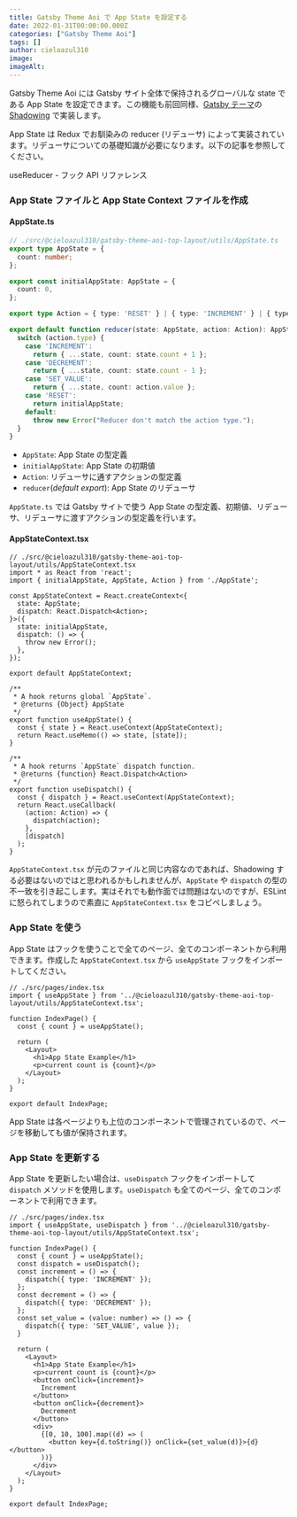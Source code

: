 ```yaml
---
title: Gatsby Theme Aoi で App State を設定する
date: 2022-01-31T00:00:00.000Z
categories: ["Gatsby Theme Aoi"]
tags: []
author: cieloazul310
image: 
imageAlt: 
---
```



Gatsby Theme Aoi には Gatsby サイト全体で保持されるグローバルな state である App State を設定できます。この機能も前回同様、[Gatsby テーマ]の [Shadowing] で実装します。

App State は Redux でお馴染みの reducer (リデューサ) によって実装されています。リデューサについての基礎知識が必要になります。以下の記事を参照してください。

<PanelLink to="https://ja.reactjs.org/docs/hooks-reference.html#usereducer">
  useReducer - フック API リファレンス
</PanelLink>

### App State ファイルと App State Context ファイルを作成

#### AppState.ts

```ts
// ./src/@cieloazul310/gatsby-theme-aoi-top-layout/utils/AppState.ts
export type AppState = {
  count: number;
};

export const initialAppState: AppState = {
  count: 0,
};

export type Action = { type: 'RESET' } | { type: 'INCREMENT' } | { type: 'DECREMENT' } | { type: 'SET_VALUE'; value: number };

export default function reducer(state: AppState, action: Action): AppState {
  switch (action.type) {
    case 'INCREMENT':
      return { ...state, count: state.count + 1 };
    case 'DECREMENT':
      return { ...state, count: state.count - 1 };
    case 'SET_VALUE':
      return { ...state, count: action.value };
    case 'RESET':
      return initialAppState;
    default:
      throw new Error("Reducer don't match the action type.");
  }
}
```

- `AppState`: App State の型定義
- `initialAppState`: App State の初期値
- `Action`: リデューサに通すアクションの型定義
- `reducer`(*default export*): App State のリデューサ

`AppState.ts` では Gatsby サイトで使う App State の型定義、初期値、リデューサ、リデューサに渡すアクションの型定義を行います。

#### AppStateContext.tsx

```tsx
// ./src/@cieloazul310/gatsby-theme-aoi-top-layout/utils/AppStateContext.tsx
import * as React from 'react';
import { initialAppState, AppState, Action } from './AppState';

const AppStateContext = React.createContext<{
  state: AppState;
  dispatch: React.Dispatch<Action>;
}>({
  state: initialAppState,
  dispatch: () => {
    throw new Error();
  },
});

export default AppStateContext;

/**
 * A hook returns global `AppState`.
 * @returns {Object} AppState
 */
export function useAppState() {
  const { state } = React.useContext(AppStateContext);
  return React.useMemo(() => state, [state]);
}

/**
 * A hook returns `AppState` dispatch function.
 * @returns {function} React.Dispatch<Action>
 */
export function useDispatch() {
  const { dispatch } = React.useContext(AppStateContext);
  return React.useCallback(
    (action: Action) => {
      dispatch(action);
    },
    [dispatch]
  );
}
```

`AppStateContext.tsx` が元のファイルと同じ内容なのであれば、Shadowing する必要はないのではと思われるかもしれませんが、`AppState` や `dispatch` の型の不一致を引き起こします。実はそれでも動作面では問題はないのですが、ESLint に怒られてしまうので素直に `AppStateContext.tsx` をコピペしましょう。

### App State を使う

App State はフックを使うことで全てのページ、全てのコンポーネントから利用できます。作成した `AppStateContext.tsx` から `useAppState` フックをインポートしてください。

```tsx
// ./src/pages/index.tsx
import { useAppState } from '../@cieloazul310/gatsby-theme-aoi-top-layout/utils/AppStateContext.tsx';

function IndexPage() {
  const { count } = useAppState();

  return (
    <Layout>
      <h1>App State Example</h1>
      <p>current count is {count}</p>
    </Layout>
  );
}

export default IndexPage;
```

App State は各ページよりも上位のコンポーネントで管理されているので、ページを移動しても値が保持されます。

### App State を更新する

App State を更新したい場合は、`useDispatch` フックをインポートして `dispatch` メソッドを使用します。`useDispatch` も全てのページ、全てのコンポーネントで利用できます。

```tsx
// ./src/pages/index.tsx
import { useAppState, useDispatch } from '../@cieloazul310/gatsby-theme-aoi-top-layout/utils/AppStateContext.tsx';

function IndexPage() {
  const { count } = useAppState();
  const dispatch = useDispatch();
  const increment = () => {
    dispatch({ type: 'INCREMENT' });
  };
  const decrement = () => {
    dispatch({ type: 'DECREMENT' });
  };
  const set_value = (value: number) => () => {
    dispatch({ type: 'SET_VALUE', value });
  }

  return (
    <Layout>
      <h1>App State Example</h1>
      <p>current count is {count}</p>
      <button onClick={increment}>
        Increment
      </button>
      <button onClick={decrement}>
        Decrement
      </button>
      <div>
        {[0, 10, 100].map((d) => (
          <button key={d.toString()} onClick={set_value(d)}>{d}</button>
        ))}
      </div>
    </Layout>
  );
}

export default IndexPage;
```

[Gatsby]: https://gatsbyjs.com/ "Gatsby"
[MUI]: https://mui.org/ "MUI"
[TypeScript]: https://typescriptlang.org/ "TypeScript"

[Gatsby テーマ]: https://gatsbyjs.com/docs/themes/ "Themes"
[Gatsby スターター]: https://www.gatsbyjs.com/docs/starters/ "Gatsby Starters"
[Shadowing]: https://www.gatsbyjs.com/docs/how-to/plugins-and-themes/shadowing/ "Shadowing in Gatsby Themes"
[Gatsby Link]: https://www.gatsbyjs.com/docs/reference/built-in-components/gatsby-link/ "Gatsby Link API"

